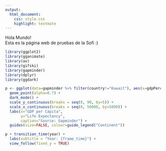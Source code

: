 ```yaml
---
output: 
  html_document:
    css: style.css
    highlight: textmate
---
```


Hola Mundo! \
Esta es la página web de pruebas de la Sofi :)

```r
library(ggplot2)
library(gganimate)
library(av)
library(gifski)
library(gapminder)
library(dplyr)
library(ggdark)

p <- ggplot(data=gapminder %>% filter(country!="Kuwait"), aes(x=gdpPercap, y=lifeExp, colour=continent, size=pop)) +
  geom_point(alpha=0.7) + 
  dark_mode() +
  scale_y_continuous(breaks = seq(0, 90, by=5)) +
  scale_x_continuous(breaks = seq(0, 50000, by=5000)) +
  labs(x="GDP per Cápita", 
       y="Life Expectancy",
       caption="Source: Gapminder") +
  guides(size=FALSE, colour=guide_legend("Continent"))

p + transition_time(year) + 
  labs(subtitle = "Year: {frame_time}") + 
  view_follow(fixed_y = TRUE)
```

